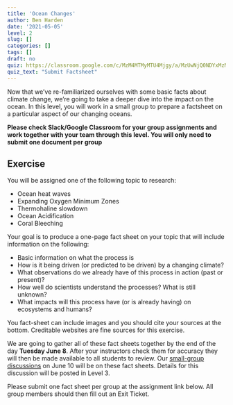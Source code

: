 ```yaml
---
title: 'Ocean Changes'
author: Ben Harden
date: '2021-05-05'
level: 2
slug: []
categories: []
tags: []
draft: no
quiz: https://classroom.google.com/c/MzM4MTMyMTU4Mjgy/a/MzUwNjQ0NDYxMzMx/details
quiz_text: "Submit Factsheet"
---
```


Now that we've re-familiarized ourselves with some basic facts about climate change, we're going to take a deeper dive into the impact on the ocean. In this level, you will work in a small group to prepare a factsheet on a particular aspect of our changing oceans. 

**Please check Slack/Google Classroom for your group assignments and work together with your team through this level. You will only need to submit one document per group**

## Exercise

You will be assigned one of the following topic to research:

* Ocean heat waves
* Expanding Oxygen Minimum Zones
* Thermohaline slowdown
* Ocean Acidification
* Coral Bleeching

Your goal is to produce a one-page fact sheet on your topic that will include information on the following:

* Basic information on what the process is
* How is it being driven (or predicted to be driven) by a changing climate?
* What observations do we already have of this process in action (past or present)?
* How well do scientists understand the processes? What is still unknown?
* What impacts will this process have (or is already having) on ecosystems and humans?

You fact-sheet can include images and you should cite your sources at the bottom. Creditable websites are fine sources for this exercise.

We are going to gather all of these fact sheets together by the end of the day **Tuesday June 8**. After your instructors check them for accuracy they will then be made available to all students to review. Our [small-group discussions](/discussions/) on June 10 will be on these fact sheets. Details for this discussion will be posted in Level 3.

Please submit one fact sheet per group at the assignment link below. All group members should then fill out an Exit Ticket.